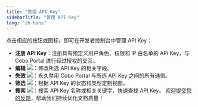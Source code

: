 ```yaml
---
title: "管理 API Key"
sidebarTitle: "管理 API Key"
lang: "zh-hans"
---
```


点击相应的按钮或图标，即可在开发者控制台中管理 API Key：

- **注册 API Key**：注册具有预定义用户角色、权限和 IP 白名单的 API Key，与 Cobo Portal 进行经过授权的交互。
- **编辑** <img src="/cn/images/developer-console/icon_edit.svg" className="icon"></img>：修改所选 API Key 的相关字段。
- **失效** <img src="/cn/images/developer-console/icon_revoke.svg" className="icon"></img>：永久禁用 Cobo Portal 与所选 API Key 之间的所有通信。
- **筛选** <img src="/cn/images/developer-console/icon_filter.svg" className="icon"></img>：根据 API Key 的状态和类型定制视图。
- **搜索** <img src="/cn/images/developer-console/icon_search.svg" className="icon"></img>：搜索 API Key 名称或相关关键字，快速查找 API Key。
<Tip>欢迎[提交您的反馈](https://forms.zohopublic.com/cobo/form/DocumentFeedbackForm/formperma/QvLOhxJv1_JMsJ-1dleZ8Itb_7rzN-LtgvsDdxosoVI?referrername=manuals)，帮助我们持续优化文档质量！</Tip>